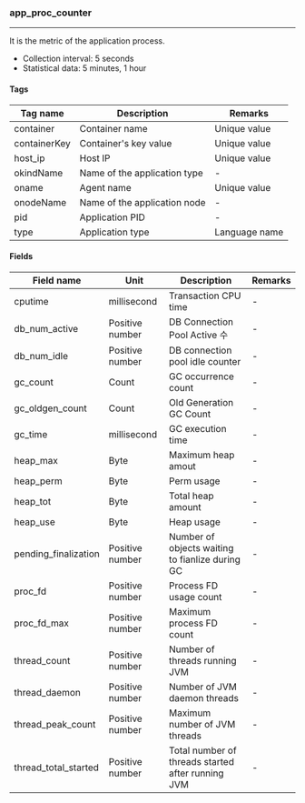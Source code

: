 ### app_proc_counter

* * *

It is the metric of the application process.

- Collection interval: 5 seconds
- Statistical data: 5 minutes, 1 hour

#### Tags

| Tag name     | Description                  | Remarks       |
| ------------ | ---------------------------- | ------------- |
| container    | Container name               | Unique value  |
| containerKey | Container's key value        | Unique value  |
| host_ip      | Host IP                      | Unique value  |
| okindName    | Name of the application type | -             |
| oname        | Agent name                   | Unique value  |
| onodeName    | Name of the application node | -             |
| pid          | Application PID              | -             |
| type         | Application type             | Language name |

#### Fields

| Field name           | Unit            | Description                                       | Remarks |
| -------------------- | --------------- | ------------------------------------------------- | ------- |
| cputime              | millisecond     | Transaction CPU time                              | -       |
| db_num_active        | Positive number | DB Connection Pool Active 수                       | -       |
| db_num_idle          | Positive number | DB connection pool idle counter                   | -       |
| gc_count             | Count           | GC occurrence count                               | -       |
| gc_oldgen_count      | Count           | Old Generation GC Count                           | -       |
| gc_time              | millisecond     | GC execution time                                 | -       |
| heap_max             | Byte            | Maximum heap amout                                | -       |
| heap_perm            | Byte            | Perm usage                                        | -       |
| heap_tot             | Byte            | Total heap amount                                 | -       |
| heap_use             | Byte            | Heap usage                                        | -       |
| pending_finalization | Positive number | Number of objects waiting to fianlize during GC   | -       |
| proc_fd              | Positive number | Process FD usage count                            | -       |
| proc_fd_max          | Positive number | Maximum process FD count                          | -       |
| thread_count         | Positive number | Number of threads running JVM                     | -       |
| thread_daemon        | Positive number | Number of JVM daemon threads                      | -       |
| thread_peak_count    | Positive number | Maximum number of JVM threads                     | -       |
| thread_total_started | Positive number | Total number of threads started after running JVM | -       |
